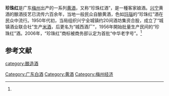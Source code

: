 {{Onesource|time=2021-06-14T07:07:10+00:00}}
'''珍珠红'''是广东[[梅州|梅州]]出产的一系列[[黄酒|黄酒]]，又称“珍珠红酒”，是一種客家娘酒。[[兴宁市|兴宁]]黄酒的酿酒技艺已流传六百余年，当地一般民众自酿黄酒，色如[[玛瑙|玛瑙]]的“珍珠红”酒在民众中流行。1950年代初，当局组织兴宁全城镇约20间酒坊集资合股，成立了“城镇酒业联合社”生产[[米酒|米酒]]，后更名为“城西酒厂”，1956年開始批量生产民间的“珍珠红”酒。2006年，“珍珠红”商标被商务部认定为首批“中华老字号”。<ref name=l1/>

==参考文献==
{{reflist|refs=<ref name=l1>{{Cite news|url=http://y.meizhou.cn/pingyuan/p/62154.html|title=打造文化产业园，擦亮中华老字号——兴宁传承传统酿酒工艺做大做强“珍珠红”品牌|date=2019-08-28|newspaper=梅州日报|accessdate=2021-06-14|archive-date=2021-06-14|archive-url=https://web.archive.org/web/20210614070716/http://y.meizhou.cn/pingyuan/p/62154.html|dead-url=no}}</ref>}}
{{饮料小作品}}
{{中華酒文化}}

[[category:酿造酒|category:酿造酒]]
[[Category:广东白酒|Category:广东白酒]]
[[Category:黄酒|Category:黄酒]]
[[Category:梅州经济|Category:梅州经济]]